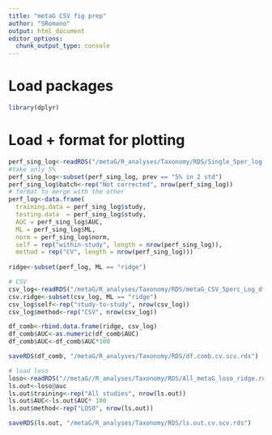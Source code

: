 ```yaml
---
title: "metaG CSV fig prep"
author: "SRomano"
output: html_document
editor_options: 
  chunk_output_type: console
---
```

# Load packages
```r
library(dplyr)
```

# Load + format for plotting
```r
perf_sing_log<-readRDS("/metaG/R_analyses/Taxonomy/RDS/Single_5per_log.rds")
#take only 5%
perf_sing_log<-subset(perf_sing_log, prev == "5% in 2 std")
perf_sing_log$batch<-rep("Not corrected", nrow(perf_sing_log))
# format to merge with the other
perf_log<-data.frame(
  training.data = perf_sing_log$study,
  testing.data  = perf_sing_log$study,
  AUC = perf_sing_log$AUC,
  ML = perf_sing_log$ML,
  norm = perf_sing_log$norm,
  self = rep("within-study", length = nrow(perf_sing_log)),
  method = rep("CV", length = nrow(perf_sing_log)))
  
ridge<-subset(perf_log, ML == "ridge")

# CSV
csv_log<-readRDS("/metaG/R_analyses/Taxonomy/RDS/metaG_CSV_5perc_Log_df_auc.rds")
csv.ridge<-subset(csv_log, ML == "ridge")
csv_log$self<-rep("study-to-study", nrow(csv_log))
csv_log$method<-rep("CSV", nrow(csv_log))

df_comb<-rbind.data.frame(ridge, csv_log)
df_comb$AUC<-as.numeric(df_comb$AUC)
df_comb$AUC<-df_comb$AUC*100

saveRDS(df_comb, "/metaG/R_analyses/Taxonomy/RDS/df.comb.cv.scv.rds")

# load loso
loso<-readRDS("//metaG//R_analyses/Taxonomy/RDS/All_metaG_loso_ridge.rds")
ls.out<-loso@auc
ls.out$training<-rep("All studies", nrow(ls.out))
ls.out$AUC<-ls.out$AUC* 100
ls.out$method<-rep("LOSO", nrow(ls.out))

saveRDS(ls.out, "/metaG/R_analyses/Taxonomy/RDS/ls.out.cv.scv.rds")
```
